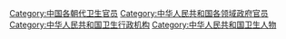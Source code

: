 [[Category:中国各朝代卫生官员|Category:中国各朝代卫生官员]]
[[Category:中华人民共和国各领域政府官员|Category:中华人民共和国各领域政府官员]]
[[Category:中华人民共和国卫生行政机构|Category:中华人民共和国卫生行政机构]]
[[Category:中华人民共和国卫生人物|Category:中华人民共和国卫生人物]]